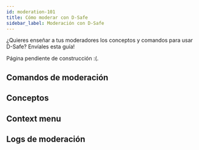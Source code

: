 ```yaml
---
id: moderation-101
title: Cómo moderar con D-Safe
sidebar_label: Moderación con D-Safe
---
```


¿Quieres enseñar a tus moderadores los conceptos y comandos para usar D-Safe? Envíales esta guía!

Página pendiente de construcción :(.


## Comandos de moderación

## Conceptos

## Context menu

## Logs de moderación
